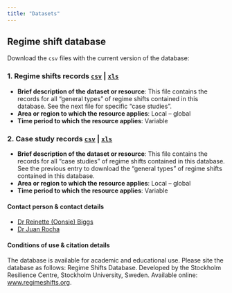 ```yaml
---
title: "Datasets"
---
```


## Regime shift database

Download the `csv` files with the current version of the database:

### 1. Regime shifts records  [`csv`]() | [`xls`]() 

- **Brief description of the dataset or resource**: This file contains the records for all "general types" of regime shifts contained in this database. See the next file for specific "case studies".
- **Area or region to which the resource applies**: Local – global
- **Time period to which the resource applies**: Variable

### 2. Case study records [`csv`]() | [`xls`]() 


- **Brief description of the dataset or resource**: This file contains the records for all "case studies" of regime shifts contained in this database. See the previous entry to download the "general types" of regime shifts contained in this database.
- **Area or region to which the resource applies**: Local – global
- **Time period to which the resource applies**: Variable

#### Contact person & contact details

- [Dr Reinette (Oonsie) Biggs](mailto:oonsie.biggs@stockholmresilience.su.se)
- [Dr Juan Rocha](mailto:juan.rocha@su.se)


#### Conditions of use & citation details
The database is available for academic and educational use. Please site the database as follows:
Regime Shifts Database. Developed by the Stockholm Resilience Centre, Stockholm University, Sweden. Available online: [www.regimeshifts.org](https://www.regimeshifts.org).



